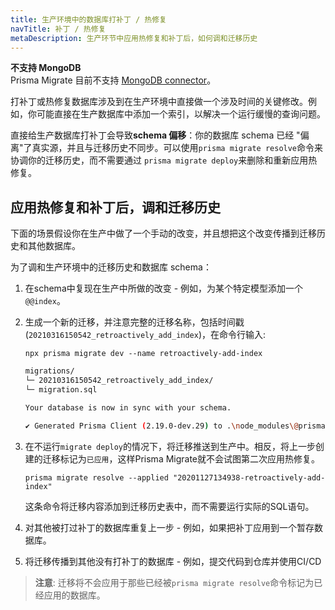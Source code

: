 ```yaml
---
title: 生产环境中的数据库打补丁 / 热修复
navTitle: 补丁 / 热修复
metaDescription: 生产环节中应用热修复和补丁后，如何调和迁移历史
---
```


<TopBlock>

<Admonition type="warning">

**不支持 MongoDB** <br />
Prisma Migrate 目前不支持 [MongoDB connector](../../../concepts/database-connectors/mongodb)。

</Admonition>

打补丁或热修复数据库涉及到在生产环境中直接做一个涉及时间的关键修改。例如，你可能直接在生产数据库中添加一个索引，以解决一个运行缓慢的查询问题。

直接给生产数据库打补丁会导致**schema 偏移**：你的数据库 schema 已经 "偏离"了真实源，并且与迁移历史不同步。可以使用`prisma migrate resolve`命令来协调你的迁移历史，而不需要通过 `prisma migrate deploy`来删除和重新应用热修复。

</TopBlock>

## 应用热修复和补丁后，调和迁移历史

下面的场景假设你在生产中做了一个手动的改变，并且想把这个改变传播到迁移历史和其他数据库。

为了调和生产环境中的迁移历史和数据库 schema：

<!-- prettier-ignore-start -->

1. 在schema中复现在生产中所做的改变 - 例如，为某个特定模型添加一个`@@index`。
1. 生成一个新的迁移，并注意完整的迁移名称，包括时间戳(`20210316150542_retroactively_add_index`)，在命令行输入:

   <CodeWithResult expanded={true}>
   <cmd>

   ```terminal
   npx prisma migrate dev --name retroactively-add-index
   ```

   </cmd>
   <cmdResult>

    ```bash
    migrations/
    └─ 20210316150542_retroactively_add_index/
    └─ migration.sql

    Your database is now in sync with your schema.

    ✔ Generated Prisma Client (2.19.0-dev.29) to .\node_modules\@prisma\client in 190ms
    ```

   </cmdResult>
   </CodeWithResult>

1. 在不运行`migrate deploy`的情况下，将迁移推送到生产中。相反，将上一步创建的迁移标记为`已应用`，这样Prisma Migrate就不会试图第二次应用热修复。

   ```terminal
   prisma migrate resolve --applied "20201127134938-retroactively-add-index"
   ```

   这条命令将迁移内容添加到迁移历史表中，而不需要运行实际的SQL语句。

1. 对其他被打过补丁的数据库重复上一步 - 例如，如果把补丁应用到一个暂存数据库。

1. 将迁移传播到其他没有打补丁的数据库 - 例如，提交代码到仓库并使用CI/CD

<!-- prettier-ignore-end -->

> **注意**: 迁移将不会应用于那些已经被`prisma migrate resolve`命令标记为已经应用的数据库。
